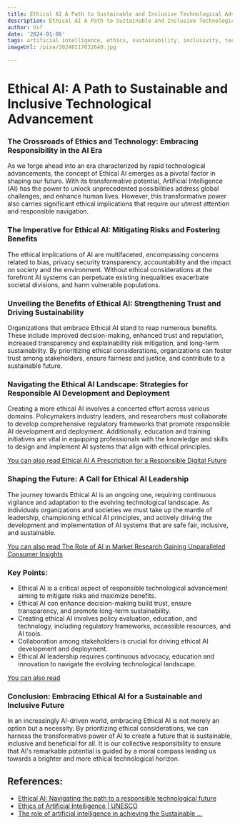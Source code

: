 ```yaml
---
title: Ethical AI A Path to Sustainable and Inclusive Technological Advancement
description: Ethical AI A Path to Sustainable and Inclusive Technological Advancement
author: Usf
date: '2024-01-06'
tags: artificial intelligence, ethics, sustainability, inclusivity, technology, advancement
imageUrl: /pixa/20240117032640.jpg

---
```

# **Ethical AI: A Path to Sustainable and Inclusive Technological Advancement**

### The Crossroads of Ethics and Technology: Embracing Responsibility in the AI Era

As  we forge ahead into an era characterized by rapid technological advancements, the concept of Ethical AI emerges as a pivotal factor in shaping our  future. With its transformative potential, Artificial Intelligence  (AI) has the power to unlock unprecedented possibilities address global challenges,  and enhance  human lives. However, this transformative power also carries  significant  ethical implications that require our utmost attention and responsible navigation.

### The Imperative  for Ethical AI: Mitigating Risks  and Fostering Benefits

The ethical implications of AI are multifaceted, encompassing  concerns related to bias,  privacy security transparency, accountability and the impact on society and the  environment. Without ethical considerations at the forefront AI systems can perpetuate existing inequalities exacerbate societal divisions, and  harm  vulnerable populations.

### Unveiling the Benefits of Ethical AI: Strengthening Trust and Driving Sustainability

Organizations that embrace Ethical AI stand to reap numerous  benefits. These include  improved decision-making, enhanced trust and reputation, increased transparency and explainability risk mitigation, and long-term sustainability. By  prioritizing ethical considerations, organizations can foster trust among stakeholders, ensure fairness and justice, and contribute to a sustainable future.

###  Navigating the Ethical AI Landscape: Strategies for Responsible AI Development and Deployment

Creating a more ethical AI involves a concerted effort  across various  domains. Policymakers industry leaders, and researchers must collaborate to develop comprehensive regulatory frameworks that promote  responsible AI development and deployment.  Additionally, education and training initiatives  are vital in equipping professionals with the knowledge and skills  to design and implement AI systems  that align  with ethical principles.

[You can also read Ethical AI A Prescription for a Responsible  Digital Future](Ethical%20AI%20A%20Prescription%20for%20a%20Responsible%20Digital%20Future)


### Shaping the Future: A Call for Ethical AI Leadership

The journey towards Ethical AI is an ongoing one, requiring continuous vigilance and adaptation to the evolving technological landscape. As individuals organizations and societies we must take up the mantle of leadership,  championing  ethical AI principles, and actively driving the development  and implementation of  AI systems that  are safe fair, inclusive, and sustainable.

[You can also read The Role of AI in Market Research  Gaining Unparalleled Consumer Insights](The%20Role%20of%20AI%20in%20Market%20Research%20Gaining%20Unparalleled%20Consumer%20Insights)


### Key Points:

- Ethical AI is  a critical aspect of  responsible  technological advancement aiming to mitigate  risks and maximize benefits.
- Ethical AI can enhance  decision-making  build trust, ensure transparency, and promote long-term sustainability.
- Creating ethical AI involves policy evaluation, education, and technology, including regulatory frameworks, accessible resources, and AI tools.
- Collaboration  among stakeholders is crucial for  driving ethical AI development and deployment.
- Ethical AI leadership requires continuous advocacy, education and innovation to  navigate the evolving technological  landscape.

[You can also  read ]()


### Conclusion: Embracing Ethical AI for  a Sustainable and Inclusive Future

In an increasingly AI-driven world, embracing  Ethical AI is not merely an option but a necessity. By prioritizing ethical considerations, we can harness the transformative power of AI to create a future  that is sustainable, inclusive  and beneficial for all. It is our collective responsibility to ensure that AI's remarkable potential is guided by  a moral compass  leading us towards a brighter and more ethical technological horizon.

## References:
- [Ethical AI: Navigating the path to a responsible technological future](https://www.linkedin.com/pulse/ethical-ai-navigating-path-responsible-technological)
- [Ethics of Artificial Intelligence | UNESCO](https://www.unesco.org/en/artificial-intelligence/recommendation-ethics)
- [The role of artificial intelligence in achieving the Sustainable ...](https://www.nature.com/articles/s41467-019-14108-y)
